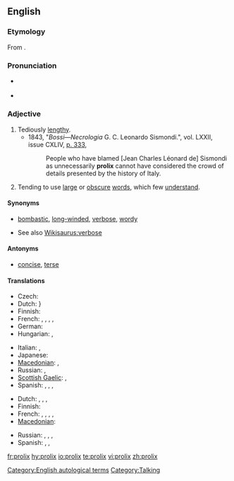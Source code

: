 {{was wotd|2009|June|25}}
==English==

===Etymology===
From {{etyl|la}} {{term|prolixus|prōlixus|courteous, favorable|lang=la}}.

===Pronunciation===
* {{a|UK}} {{IPA|/ˈpɹəʊ.lɪks/}}
* {{a|US}} {{IPA|/pɹoʊˈlɪks/}}

===Adjective===
{{en-adj}}

# Tediously [[lengthy]].
#* 1843, "''Bossi—Necrologia'' G. C. Leonardo Sismondi.", vol. LXXII, issue CXLIV, [http://books.google.ca/books?id=045ZAAAAIAAJ&dq=prolix&pg=PA333 p. 333],
#*: People who have blamed [Jean Charles Léonard de] Sismondi as unnecessarily '''prolix''' cannot have considered the crowd of details presented by the history of Italy.
# Tending to use [[large]] or [[obscure]] [[words]], which few [[understand]].

====Synonyms====
* {{sense|tediously lengthy}} [[bombastic]], [[long-winded]], [[verbose]], [[wordy]]
* See also [[Wikisaurus:verbose]]

====Antonyms====
* {{sense|tediously lengthy}} [[concise]], [[terse]]

====Translations====
{{trans-top|tediously lengthy}}
* Czech: {{t-|cs|zdlouhavý}}
* Dutch: {{t-|nl|langdradig}}}
* Finnish: {{t-|fi|pitkäpiimäinen}}
* French: {{t+|fr|prolixe|m|f}}, {{t+|fr|fastidieux}}, {{t|fr|verbeux}}, {{t|fr|phraseur}}, {{t|fr|raseur (popular)}}
* German: {{t|de|weitschweifig}}
* Hungarian: {{t-|hu|terjengős}}, {{t-|hu|hosszadalmas}}
{{trans-mid}}
* Italian: {{t+|it|prolisso}}, {{t-|it|verboso}}
* Japanese: {{qualifier|Usually written using only kana}} {{t|ja|諄々しい|tr=くどくどしい, kudokudoshii}}
* [[Macedonian]]: {{t|mk|развлечен|m|tr=rázvlečen}},  {{t|mk|преопширен|m|tr=preópširen}}
* Russian: {{t+|ru|долгий}}, {{t|ru|длительный}}
* [[Scottish Gaelic]]: {{t-|gd|fadalach|xs=Scottish Gaelic}}, {{t-|gd|màirnealach|xs=Scottish Gaelic}}
* Spanish: {{t+|es|prolijo|m}}, {{t-|es|fastidioso}}, {{t-|es|verboso}}, {{qualifier|colloquial}} {{t|es|chicharra}}
{{trans-bottom}}

{{trans-top|tending to use large or obscure words, which few understand}}
* Dutch: {{t|nl|zwammerig}}, {{t|nl|verbeus}}, {{t-|nl|wollig}}, {{t|nl|breedsprakig}}
* Finnish: {{t-|fi|vaikeaselkoinen}}
* French: {{t+|fr|pédant}}, {{t|fr|cuistre}}, {{t|fr|savantasse}}, {{t+|fr|abstrus}}, {{t+|fr|abscons}}
* [[Macedonian]]: {{t|mk|преречит|m|tr=prérečit}}
{{trans-mid}}
* Russian: {{t+|ru|нудный}}, {{t|ru|занудный}}, {{t+|ru|многословный}}, {{qualifier|somewhat|about human}} {{t|ru|многоречивый}}
* Spanish: {{t+|es|pedante}}, {{t|es|sabihondo}}, {{t|es|sabidillo}}
{{trans-bottom}}

[[Category:English autological terms]]
[[Category:Talking]]

[[fr:prolix]]
[[hy:prolix]]
[[io:prolix]]
[[te:prolix]]
[[vi:prolix]]
[[zh:prolix]]